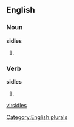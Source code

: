 
==English==

===Noun===
'''sidles'''

# {{plural of |[[sidle]]}}

===Verb===
'''sidles'''

# {{third-person singular of|[[sidle]]}}

[[Category:English plurals]]

[[vi:sidles]]